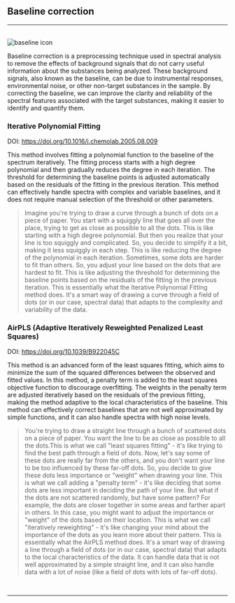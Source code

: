 
## Baseline correction
<hr />
<br />
<Image src={`${imagePath}baseline_icon.svg`} alt="baseline icon" width={65} height={65} />


Baseline correction is a preprocessing technique used in spectral analysis to remove the effects of background signals that do not carry useful information about the substances being analyzed. These background signals, also known as the baseline, can be due to instrumental responses, environmental noise, or other non-target substances in the sample. By correcting the baseline, we can improve the clarity and reliability of the spectral features associated with the target substances, making it easier to identify and quantify them.

### Iterative Polynomial Fitting

DOI: https://doi.org/10.1016/j.chemolab.2005.08.009

This method involves fitting a polynomial function to the baseline of the spectrum iteratively. The fitting process starts with a high degree polynomial and then gradually reduces the degree in each iteration. The threshold for determining the baseline points is adjusted automatically based on the residuals of the fitting in the previous iteration. This method can effectively handle spectra with complex and variable baselines, and it does not require manual selection of the threshold or other parameters.

>Imagine you're trying to draw a curve through a bunch of dots on a piece of paper. You start with a squiggly line that goes all over the place, trying to get as close as possible to all the dots. This is like starting with a high degree polynomial. But then you realize that your line is too squiggly and complicated. So, you decide to simplify it a bit, making it less squiggly in each step. This is like reducing the degree of the polynomial in each iteration. Sometimes, some dots are harder to fit than others. So, you adjust your line based on the dots that are hardest to fit. This is like adjusting the threshold for determining the baseline points based on the residuals of the fitting in the previous iteration. This is essentially what the Iterative Polynomial Fitting method does. It's a smart way of drawing a curve through a field of dots (or in our case, spectral data) that adapts to the complexity and variability of the data.
>

### AirPLS (Adaptive Iteratively Reweighted Penalized Least Squares)

DOI: https://doi.org/10.1039/B922045C 

This method is an advanced form of the least squares fitting, which aims to minimize the sum of the squared differences between the observed and fitted values. In this method, a penalty term is added to the least squares objective function to discourage overfitting. The weights in the penalty term are adjusted iteratively based on the residuals of the previous fitting, making the method adaptive to the local characteristics of the baseline. This method can effectively correct baselines that are not well approximated by simple functions, and it can also handle spectra with high noise levels.

> You're trying to draw a straight line through a bunch of scattered dots on a piece of paper. You want the line to be as close as possible to all the dots.This is what we call "least squares fitting" - it's like trying to find the best path through a field of dots. Now, let's say some of these dots are really far from the others, and you don't want your line to be too influenced by these far-off dots. So, you decide to give these dots less importance or "weight" when drawing your line. This is what we call adding a "penalty term" - it's like deciding that some dots are less important in deciding the path of your line. But what if the dots are not scattered randomly, but have some pattern? For example, the dots are closer together in some areas and farther apart in others. In this case, you might want to adjust the importance or "weight" of the dots based on their location. This is what we call "iteratively reweighting" - it's like changing your mind about the importance of the dots as you learn more about their pattern. This is essentially what the AirPLS method does. It's a smart way of drawing a line through a field of dots (or in our case, spectral data) that adapts to the local characteristics of the data. It can handle data that is not well approximated by a simple straight line, and it can also handle data with a lot of noise (like a field of dots with lots of far-off dots).
> 

<br />
<hr />
<br />
<ImageLink href="/preprocessing/standardization" image={{alt: "standardization icon", src: `${imagePath}standardization_icon.svg`}} text="Standarization" />
<br />
<ImageLink href="/preprocessing/smoothing" image={{alt: "smoothing icon", src: `${imagePath}smoothing_icon.svg`}} text="Smoothing" />
<br />
<ImageLink href="/preprocessing/normalization" image={{alt: "normalization icon", src: `${imagePath}normalization_icon.svg`}} text="Normalization" />
<br />
<ImageLink href="/preprocessing/peak_detection" image={{alt: "peak detection icon", src: `${imagePath}peak_detection_icon.svg`}} text="Peak detection" />
<br />
<ImageLink href="/preprocessing/offset" image={{alt: "offset icon", src: `${imagePath}offset_icon.svg`}} text="Offset" />